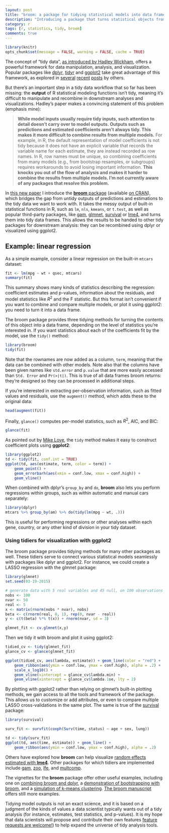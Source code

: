 ```yaml
---
layout: post
title: "broom: a package for tidying statistical models into data frames"
description: "Introducing a package that turns statistical objects from R into tidy data frames that can be used with packages like dplyr and ggplot2."
category: r
tags: [r, statistics, tidy, broom]
comments: true
---
```


```r
library(knitr)
opts_chunk$set(message = FALSE, warning = FALSE, cache = TRUE)
```

The concept of "tidy data", [as introduced by Hadley Wickham](http://www.jstatsoft.org/v59/i10), offers a powerful framework for data manipulation, analysis, and visualization. Popular packages like [dplyr](https://github.com/hadley/dplyr), [tidyr](https://github.com/hadley/dplyr) and [ggplot2](https://github.com/hadley/ggplot2) take great advantage of this framework, as explored in [several](http://www.r-bloggers.com/dplyr-a-gamechanger-for-data-manipulation-in-r/) [recent](http://www.r-bloggers.com/hands-on-dplyr-tutorial-for-faster-data-manipulation-in-r/) [posts](http://blog.rstudio.org/2014/07/22/introducing-tidyr/) by others.

But there's an important step in a tidy data workflow that so far has been missing: the **output** of R statistical modeling functions isn't tidy, meaning it's difficult to manipulate and recombine in downstream analyses and visualizations. Hadley's paper makes a convincing statement of this problem (emphasis mine):

> **While model inputs usually require tidy inputs, such attention to detail doesn't carry over to model outputs. Outputs such as predictions and estimated coefficients aren't always tidy. This makes it more difficult to combine results from multiple models.** For example, in R, the default representation of model coefficients is not tidy because it does not have an explicit variable that records the variable name for each estimate, they are instead recorded as row names. In R, row names must be unique, so combining coefficients from many models (e.g., from bootstrap resamples, or subgroups) requires workarounds to avoid losing important information. **This knocks you out of the flow of analysis and makes it harder to combine the results from multiple models. I'm not currently aware of any packages that resolve this problem.**

In [this new paper](http://arxiv.org/abs/1412.3565) I introduce the [**broom** package](https://github.com/dgrtwo/broom) (available [on CRAN](http://cran.r-project.org/web/packages/broom/index.html)), which bridges the gap from untidy outputs of predictions and estimations to the tidy data we want to work with. It takes the messy output of built-in statistical functions in R, such as `lm`, `nls`, `kmeans`, or `t.test`, as well as popular third-party packages, like [gam](http://cran.r-project.org/web/packages/gam/index.html), [glmnet](http://cran.r-project.org/web/packages/glmnet/index.html), [survival](http://cran.r-project.org/web/packages/survival/index.html) or [lme4](http://cran.r-project.org/web/packages/lme4/index.html), and turns them into tidy data frames. This allows the results to be handed to other tidy packages for downstream analysis: they can be recombined using dplyr or visualized using ggplot2.

## Example: linear regression

As a simple example, consider a linear regression on the built-in `mtcars` dataset:

```r
fit <- lm(mpg ~ wt + qsec, mtcars)
summary(fit)
```

This summary shows many kinds of statistics describing the regression: coefficient estimates and p-values, information about the residuals, and model statistics like $R^2$ and the F statistic. But this format isn't convenient if you want to combine and compare multiple models, or plot it using ggplot2: you need to turn it into a data frame.

The broom package provides three tidying methods for turning the contents of this object into a data frame, depending on the level of statistics you're interested in. If you want statistics about each of the coefficients fit by the model, use the `tidy()` method:

```r
library(broom)
tidy(fit)
```

Note that the rownames are now added as a column, `term`, meaning that the data can be combined with other models. Note also that the columns have been given names like `std.error` and `p.value` that are more easily accessed than `Std. Error` and `Pr(>|t|)`. This is true of all data frames broom returns: they're designed so they can be processed in additional steps.

If you're interested in extracting per-observation information, such as fitted values and residuals, use the `augment()` method, which adds these to the original data:

```r
head(augment(fit))
```

Finally, `glance()` computes per-model statistics, such as $R^2$, AIC, and BIC:

```r
glance(fit)
```

As pointed out by [Mike Love](https://gist.github.com/mikelove/3816eac0e05702e2ee08), the `tidy` method makes it easy to construct coefficient plots using **ggplot2**:

```r
library(ggplot2)
td <- tidy(fit, conf.int = TRUE)
ggplot(td, aes(estimate, term, color = term)) +
    geom_point() +
    geom_errorbarh(aes(xmin = conf.low, xmax = conf.high)) +
    geom_vline()
```

When combined with dplyr's `group_by` and `do`, **broom** also lets you perform regressions within groups, such as within automatic and manual cars separately:

```r
library(dplyr)
mtcars %>% group_by(am) %>% do(tidy(lm(mpg ~ wt, .)))
```

This is useful for performing regressions or other analyses within each gene, country, or any other kind of division in your tidy dataset.

### Using tidiers for visualization with ggplot2

The broom package provides tidying methods for many other packages as well. These tidiers serve to connect various statistical models seamlessly with packages like dplyr and ggplot2. For instance, we could create a LASSO regression with the glmnet package:

```r
library(glmnet)
set.seed(03-19-2015)

# generate data with 5 real variables and 45 null, on 100 observations
nobs <- 100
nvar <- 50
real <- 5
x <- matrix(rnorm(nobs * nvar), nobs)
beta <- c(rnorm(real, 0, 1), rep(0, nvar - real))
y <- c(t(beta) %*% t(x)) + rnorm(nvar, sd = 3)

glmnet_fit <- cv.glmnet(x,y)
```

Then we tidy it with broom and plot it using ggplot2:

```r
tidied_cv <- tidy(glmnet_fit)
glance_cv <- glance(glmnet_fit)

ggplot(tidied_cv, aes(lambda, estimate)) + geom_line(color = "red") +
    geom_ribbon(aes(ymin = conf.low, ymax = conf.high), alpha = .2) +
    scale_x_log10() +
    geom_vline(xintercept = glance_cv$lambda.min) +
    geom_vline(xintercept = glance_cv$lambda.1se, lty = 2)
```

By plotting with ggplot2 rather than relying on glmnet's built-in plotting methods, we gain access to all the tools and framework of the package. This allows us to customize or add attributes, or even to compare multiple LASSO cross-validations in the same plot. The same is true of the [survival](http://cran.r-project.org/web/packages/survival/index.html) package:

```r
library(survival)

surv_fit <- survfit(coxph(Surv(time, status) ~ age + sex, lung))

td <- tidy(surv_fit)
ggplot(td, aes(time, estimate)) + geom_line() +
    geom_ribbon(aes(ymin = conf.low, ymax = conf.high), alpha = .2)
```

Others have explored how **broom** can help visualize [random effects estimated with **lme4**](https://rstudio-pubs-static.s3.amazonaws.com/38628_54b19baf70b64eb5936a3f1f84beb7da.html). Other packages for which tidiers are implemented include [gam](http://cran.r-project.org/web/packages/gam/index.html), [zoo](http://cran.r-project.org/web/packages/zoo/index.html), [lfe](http://cran.r-project.org/web/packages/lfe/index.html), and  [multcomp](http://cran.r-project.org/web/packages/multcomp/index.html).

The vignettes for the **broom** package offer other useful examples, including one on [combining broom and dplyr](http://cran.r-project.org/web/packages/broom/vignettes/broom_and_dplyr.html), a [demonstration of bootstrapping with broom](http://cran.r-project.org/web/packages/broom/vignettes/bootstrapping.html), and a [simulation of k-means clustering](http://cran.r-project.org/web/packages/broom/vignettes/kmeans.html). [The broom manuscript](http://arxiv.org/abs/1412.3565) offers still more examples.

Tidying model outputs is not an exact science, and it is based on a judgment of the kinds of values a data scientist typically wants out of a tidy analysis (for instance, estimates, test statistics, and p-values). It is my hope that data scientists will propose and contribute their own features [feature requests are welcome!](https://github.com/dgrtwo/broom/issues)) to help expand the universe of tidy analysis tools.
